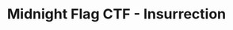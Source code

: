 ---
title: Midnight Flag CTF - Insurrection
startDate: 2025-04-12 17:00
endDate: 2025-04-14 01:00
result: 27 (all), 12 (students)
highlighted: true
tags:
    - writeup
members:
    - chizuchizu
    - naotiki
    - nxvzbgbfben
    - tsune
    - nimono
pubDate: 2025-04-17
externalUrl: https://ctf.midnightflag.fr/
ctfTimeUrl: https://ctftime.org/event/2687
---